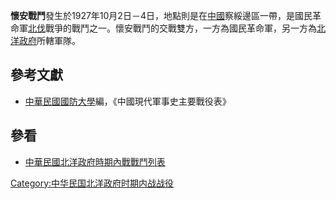 {{Infobox Military Conflict|
campaign=|
image=|
caption=|
conflict=懷安戰鬥|
date=1927年10月2日－4日|
place=[[中國|中國]]察綏邊區|
result=國民革命軍採近距離戰鬥，以手榴彈及砲兵襲擊北洋政府所轄部隊，10月4日佔領懷安，5日佔領重要據點張家口一帶|
combatant1=[[國民革命軍|國民革命軍]]15師|
combatant2=安國軍| 
commander1=[[李生達|李生達]]|
commander2=安國軍一部00|
strength1=|
strength2=|
casualties1=|
casualties2=|
}}
'''懷安戰鬥'''發生於1927年10月2日－4日，地點則是在[[中國|中國]]察綏邊區一帶，是國民革命軍[[北伐|北伐]]戰爭的戰鬥之一。懷安戰鬥的交戰雙方，一方為國民革命軍，另一方為[[北洋政府|北洋政府]]所轄軍隊。
==參考文獻==
*[[中華民國|中華民國]][[國防大學_(臺灣)|國防大學]]編，《中國現代軍事史主要戰役表》
==參看==
*[[中華民國北洋政府時期內戰戰鬥列表|中華民國北洋政府時期內戰戰鬥列表]]
[[Category:中华民国北洋政府时期内战战役|Category:中华民国北洋政府时期内战战役]]
